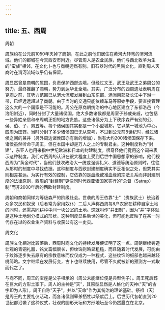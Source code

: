 ```yaml
---
---
---
```

title: 五、西周
---



周朝

周族约在公元前1050年灭掉了商朝，在此之前他们居住在黄河大转弯的渭河流域。他们的都城在今天西安市附近。尽管周人是农业民族，他们与西北牧羊为生的"蛮族"相邻，在文化卜也与商朝迥然有别。旧石器时代的黑陶文化，直到周人灭商时在渭河流域似乎仍有保留。

周显然曾是商朝的属国，负责保护西部边境，但经过文王、武王及武王之弟周公的努力，最终推翻了商朝，势力到达华北全境。其实，广泛分布的西周遗址表明周在克商之前，其势力范围已从渭水流域发展到山东东部、满洲南部及长江中下游一带，已经远远超过了商朝。由于当时的交通只能依赖车马等原始手段，要直接管理这么大的一个国家是不可能的。周公在原商朝统治的中心地区建立了东都洛邑（今洛阳附近），同时分封了大量诸侯国。绝大多数诸侯都是周室子孙或亲戚，也包括一些异姓亲信和奉周朝正朔的地方贵族。这些诸侯分为上下秩序森严有别的公、侯、伯、子、男五等。每个诸侯国其实都是一个小型城邦，它以某一城池为中心，四周为田野。当时分封了多少诸侯国已无从查考，不过到公元前8世纪时，经过诸侯之间的兼并（另外周边诸侯国亦有新的增加），尚有大约200诸侯国保存下来。诸侯虽然听命于周王，但在本国中却是万人之上的专制君主。这种制度称为"封建"，东亚人也用来指中世纪欧洲和日本的封建制度。很奇怪他们竟用这个词来表示这种制度。我们对西周的认识在很大程度上受到后世中国思想家的影响，他们视西周为"黄金时代"，当他们鼓吹政治大一统或强调礼义、道德等统治原则时，往往从那时的制度中寻找依据。这种制度与西欧封建制度确实不乏相似之处，但究其实则相差甚远。为实行有效的控制，它依靠的是血缘或准血缘的宗法关系而非封建制度的法律原则，西周的"封建制"更像同时代西亚诸国家实行的"总督（Satrap）制"而非2000年后的西欧封建制度。

周朝和商朝同样为等级森严的阶级社会。世袭的周王依靠"士"（贵族武士）统治着众多农民和奴隶（后者常为家用奴仆）二后人声称西周每8户农家在耕种自家土地的同时，还需共同耕种中间一块公室的土地。这就叫作"井田制"，因为"井"字体就是这种土地划分模式的形状。这种制度显系后世的美化，但可能也反映了在某一时代存在过的农业生产资料与收获公有这一史实。

周文化

周族文化相对比较落后，西周时商文化的持续发展便证明了这一点。周朝继续铸造壮观的青铜礼器，铭文篇幅很长，但纹饰则略显粗糙，而且随着时代发展，可能由于纹饰逐步失去原有的宗教意味而仅仅成为一种程式，这些纹饰的细部也越来越轻桃简略。文字继续在发展衍变，古卜也继续使用，尽管不久就被新的预测方一式取而代之了。

与商不同，周王的宝座是父子相承的（周公未能继位便是典型例子）。周王死后葬在巨大的方形土家下。周人的主神是"天"，其原型显然是人格化的天神("天"的古字即为人形）。周王自称"天子"，并以"天命"作为其统治的理论基础。祭祖（天）是周王的主要礼仪活动，而各诸侯则宰杀牺牲以祭献后土。后世历代各朝直到20世纪都沿袭了这种仪式，壮观的圆形天坛和方形地坛至今仍然矗立在北京。